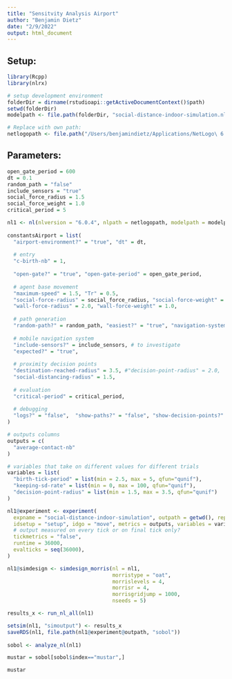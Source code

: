 ```yaml
---
title: "Sensitvity Analysis Airport"
author: "Benjamin Dietz"
date: "2/9/2022"
output: html_document
---
```



## Setup:
```r
library(Rcpp)
library(nlrx)

# setup development environment
folderDir = dirname(rstudioapi::getActiveDocumentContext()$path)
setwd(folderDir)
modelpath <- file.path(folderDir, "social-distance-indoor-simulation.nlogo")

# Replace with own path:
netlogopath <- file.path("/Users/benjamindietz/Applications/NetLogo\ 6.0.4/")
```


## Parameters:
```r
open_gate_period = 600
dt = 0.1
random_path = "false"
include_sensors = "true"
social_force_radius = 1.5
social_force_weight = 1.0
critical_period = 5
```

```r
nl1 <- nl(nlversion = "6.0.4", nlpath = netlogopath, modelpath = modelpath, jvmmem = 1024)
  
constantsAirport = list(
  "airport-environment?" = "true", "dt" = dt, 
  
  # entry
  "c-birth-nb" = 1,
  
  "open-gate?" = "true", "open-gate-period" = open_gate_period,
  
  # agent base movement
  "maximum-speed" = 1.5, "Tr" = 0.5,
  "social-force-radius" = social_force_radius, "social-force-weight" = social_force_weight,
  "wall-force-radius" = 2.0, "wall-force-weight" = 1.0,
  
  # path generation
  "random-path?" = random_path, "easiest?" = "true", "navigation-system-rate" = 0.5, "expected-weight" = 0.4,
  
  # mobile navigation system
  "include-sensors?" = include_sensors, # to investigate
  "expected?" = "true",
  
  # proximity decision points
  "destination-reached-radius" = 3.5, #"decision-point-radius" = 2.0,
  "social-distancing-radius" = 1.5,
  
  # evaluation
  "critical-period" = critical_period,
  
  # debugging
  "logs?" = "false",  "show-paths?" = "false", "show-decision-points?" = "false",  "show-dp-labels?" = "false",  "show-turtle-labels?" = "false", "performance-debugging?" = "false", "visualize?" = "false", "Nb-peds" = 40, "continuous-birth?" = "true"
)

# outputs columns
outputs = c(
  "average-contact-nb"
)

# variables that take on different values for different trials
variables = list(
  "birth-tick-period" = list(min = 2.5, max = 5, qfun="qunif"),
  "keeping-sd-rate" = list(min = 0, max = 100, qfun="qunif"),
  "decision-point-radius" = list(min = 1.5, max = 3.5, qfun="qunif")
)

nl1@experiment <- experiment(
  expname = "social-distance-indoor-simulation", outpath = getwd(), repetition = 1,
  idsetup = "setup", idgo = "move", metrics = outputs, variables = variables, constants = constantsAirport,
  # output measured on every tick or on final tick only?
  tickmetrics = "false",
  runtime = 36000,
  evalticks = seq(36000),
)
```


```r
nl1@simdesign <- simdesign_morris(nl = nl1,
                                  morristype = "oat",
                                  morrislevels = 4,
                                  morrisr = 4,
                                  morrisgridjump = 1000,
                                  nseeds = 5)

results_x <- run_nl_all(nl1)
```


```r

setsim(nl1, "simoutput") <- results_x
saveRDS(nl1, file.path(nl1@experiment@outpath, "sobol"))
        
sobol <- analyze_nl(nl1)
```


```r
mustar = sobol[sobol$index=="mustar",]

mustar
```